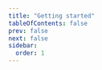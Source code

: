 ```yaml
---
title: "Getting started"
tableOfContents: false
prev: false
next: false
sidebar:
  order: 1
---
```



<NoteOfHowManyDictionariesAndLanguages simple={true} />

<LinkCard
  href="packages"
  title="Packages"
  description="Browse packages of hand-picked dictionaries by language."
/>
<LinkCard
  href="highlights"
  title="Highlights"
  description="A selection of particulary noteworthy dictionaries."
/>

<LinkCard
  href="search"
  title="Search"
  description="Find exactly what you need among all dictionaries."
/>

<LinkCard
  href="search"
  title="Make your own"
  description="Build your own dictionaries yourself!"
/>
